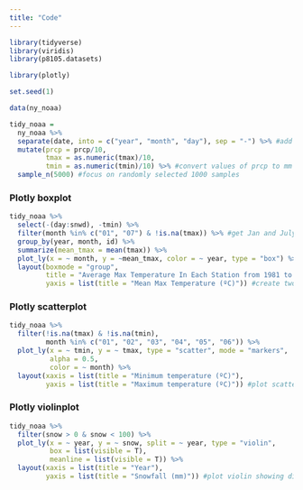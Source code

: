 ```yaml
---
title: "Code"
---
```


```r
library(tidyverse)
library(viridis)
library(p8105.datasets)

library(plotly)
```


```r
set.seed(1)

data(ny_noaa)

tidy_noaa = 
  ny_noaa %>%
  separate(date, into = c("year", "month", "day"), sep = "-") %>% #add year, month, and day
  mutate(prcp = prcp/10, 
         tmax = as.numeric(tmax)/10,
         tmin = as.numeric(tmin)/10) %>% #convert values of prcp to mm and temp to ºC
  sample_n(5000) #focus on randomly selected 1000 samples
```

### Plotly boxplot

```r
tidy_noaa %>%
  select(-(day:snwd), -tmin) %>%
  filter(month %in% c("01", "07") & !is.na(tmax)) %>% #get Jan and July data, and remove any missing value for tmax
  group_by(year, month, id) %>%
  summarize(mean_tmax = mean(tmax)) %>%
  plot_ly(x = ~ month, y = ~mean_tmax, color = ~ year, type = "box") %>%
  layout(boxmode = "group",
         title = "Average Max Temperature In Each Station from 1981 to 2010 (January VS. July)",
         yaxis = list(title = "Mean Max Temperature (ºC)")) #create two-panel plots by month
```

### Plotly scatterplot

```r
tidy_noaa %>%
  filter(!is.na(tmax) & !is.na(tmin),
         month %in% c("01", "02", "03", "04", "05", "06")) %>%
  plot_ly(x = ~ tmin, y = ~ tmax, type = "scatter", mode = "markers",
          alpha = 0.5,
          color = ~ month) %>%
  layout(xaxis = list(title = "Minimum temperature (ºC)"),
         yaxis = list(title = "Maximum temperature (ºC)")) #plot scatterplot showing tmax vs. tmin
```

### Plotly violinplot

```r
tidy_noaa %>%
  filter(snow > 0 & snow < 100) %>%
  plot_ly(x = ~ year, y = ~ snow, split = ~ year, type = "violin",
          box = list(visible = T),
          meanline = list(visible = T)) %>%
  layout(xaxis = list(title = "Year"),
         yaxis = list(title = "Snowfall (mm)")) #plot violin showing distribution
    
```

